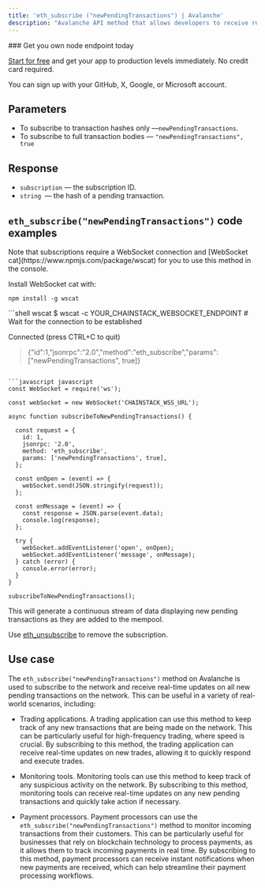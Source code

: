 ---
title: 'eth_subscribe ("newPendingTransactions") | Avalanche'
description: "Avalanche API method that allows developers to receive real-time notifications regarding new pending transactions on the Avalanche blockchain. The application will receive notifications whenever new pending transactions are identified."
---

<Check>
  ### Get you own node endpoint today

  [Start for free](https://console.chainstack.com/) and get your app to production levels immediately. No credit card required.

  You can sign up with your GitHub, X, Google, or Microsoft account.
</Check>

## Parameters

* To subscribe to transaction hashes only —`newPendingTransactions`.
* To subscribe to full transaction bodies — `"newPendingTransactions", true`

## Response

* `subscription` — the subscription ID.
* `string `— the hash of a pending transaction.

## `eth_subscribe("newPendingTransactions")` code examples

<Info>
  Note that subscriptions require a WebSocket connection and [WebSocket cat](https://www.npmjs.com/package/wscat) for you to use this method in the console.

  Install WebSocket cat with:

  `npm install -g wscat`
</Info>

<CodeGroup>
  ```shell wscat
  $ wscat -c YOUR_CHAINSTACK_WEBSOCKET_ENDPOINT
  # Wait for the connection to be established

  Connected (press CTRL+C to quit)

  > {"id":1,"jsonrpc":"2.0","method":"eth_subscribe","params":["newPendingTransactions", true]}
  ```

  ```javascript javascript
  const WebSocket = require('ws');

  const webSocket = new WebSocket('CHAINSTACK_WSS_URL');

  async function subscribeToNewPendingTransactions() {

    const request = {
      id: 1,
      jsonrpc: '2.0',
      method: 'eth_subscribe',
      params: ['newPendingTransactions', true],
    };

    const onOpen = (event) => {
      webSocket.send(JSON.stringify(request));
    };

    const onMessage = (event) => {
      const response = JSON.parse(event.data);
      console.log(response);
    };

    try {
      webSocket.addEventListener('open', onOpen);
      webSocket.addEventListener('message', onMessage);
    } catch (error) {
      console.error(error);
    }
  }

  subscribeToNewPendingTransactions();
  ```
</CodeGroup>

This will generate a continuous stream of data displaying new pending transactions as they are added to the mempool.

Use [eth\_unsubscribe](/reference/avalanche-native-unsubscribe) to remove the subscription.

## Use case

The `eth_subscribe("newPendingTransactions")` method on Avalanche is used to subscribe to the network and receive real-time updates on all new pending transactions on the network. This can be useful in a variety of real-world scenarios, including:

* Trading applications. A trading application can use this method to keep track of any new transactions that are being made on the network. This can be particularly useful for high-frequency trading, where speed is crucial. By subscribing to this method, the trading application can receive real-time updates on new trades, allowing it to quickly respond and execute trades.

* Monitoring tools. Monitoring tools can use this method to keep track of any suspicious activity on the network. By subscribing to this method, monitoring tools can receive real-time updates on any new pending transactions and quickly take action if necessary.

* Payment processors. Payment processors can use the `eth_subscribe("newPendingTransactions")` method to monitor incoming transactions from their customers. This can be particularly useful for businesses that rely on blockchain technology to process payments, as it allows them to track incoming payments in real time. By subscribing to this method, payment processors can receive instant notifications when new payments are received, which can help streamline their payment processing workflows.
